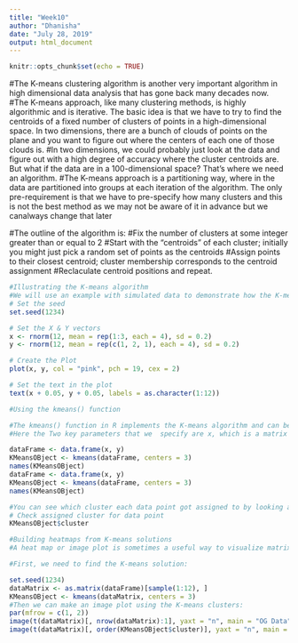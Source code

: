 ---
title: "Week10"
author: "Dhanisha"
date: "July 28, 2019"
output: html_document
---	

```{r setup, include=FALSE}
knitr::opts_chunk$set(echo = TRUE)
```


#The K-means clustering algorithm is another very important algorithm in high dimensional data analysis that has gone back many decades now.
#The K-means approach, like many clustering methods, is highly algorithmic and is iterative. The basic idea is that we have to try to find the centroids of a fixed number of clusters of points in a high-dimensional space. In two dimensions,  there are a bunch of clouds of points on the plane and you want to figure out where the centers of each one of those clouds is.
#In two dimensions, we could probably just look at the data and figure out with a high degree of accuracy where the cluster centroids are. But what if the data are in a 100-dimensional space? That’s where we need an algorithm.
#The K-means approach is a partitioning way, where in the data are partitioned into groups at each iteration of the algorithm. The only pre-requirement is that we have to  pre-specify how many clusters and this is not the best method as we may not be aware of it in advance but we canalways change that later

#The outline of the algorithm is: 
#Fix the number of clusters at some integer greater than or equal to 2
#Start with the “centroids” of each cluster; initially you might just pick a random set of points as the centroids
#Assign points to their closest centroid; cluster membership corresponds to the centroid assignment
#Reclaculate centroid positions and repeat.

```{r}
#Illustrating the K-means algorithm
#We will use an example with simulated data to demonstrate how the K-means algorithm works. Here we simulate some data from three clusters and plot the dataset below.
# Set the seed
set.seed(1234)

# Set the X & Y vectors
x <- rnorm(12, mean = rep(1:3, each = 4), sd = 0.2)
y <- rnorm(12, mean = rep(c(1, 2, 1), each = 4), sd = 0.2)

# Create the Plot
plot(x, y, col = "pink", pch = 19, cex = 2)

# Set the text in the plot
text(x + 0.05, y + 0.05, labels = as.character(1:12))

#Using the kmeans() function

#The kmeans() function in R implements the K-means algorithm and can be found in the stats package, which comes with R and is usually already loaded when we start R.
#Here the Two key parameters that we  specify are x, which is a matrix or data frame of data, and centers which is either an integer indicating the number of clusters or a matrix indicating the locations of the initial cluster centroids.Here each row is an observation and each column is a variable of that observation.

dataFrame <- data.frame(x, y)
KMeansOBject <- kmeans(dataFrame, centers = 3)
names(KMeansOBject)
dataFrame <- data.frame(x, y)
KMeansOBject <- kmeans(dataFrame, centers = 3)
names(KMeansOBject)

#You can see which cluster each data point got assigned to by looking at the cluster element of the list returned by the kmeans() function.
# Check assigned cluster for data point
KMeansOBject$cluster

#Building heatmaps from K-means solutions
#A heat map or image plot is sometimes a useful way to visualize matrix or array data. The idea is that each cell of the image is colored in a manner proportional to the value in the corresponding matrix element. It take a bit of work to get this to look right in R but the result can be very useful, especially for high-dimensional datasets that can be visualized using the simple plots we used above.

#First, we need to find the K-means solution:

set.seed(1234)
dataMatrix <- as.matrix(dataFrame)[sample(1:12), ]
KMeansOBject <- kmeans(dataMatrix, centers = 3)
#Then we can make an image plot using the K-means clusters:
par(mfrow = c(1, 2))
image(t(dataMatrix)[, nrow(dataMatrix):1], yaxt = "n", main = "OG Data")
image(t(dataMatrix)[, order(KMeansOBject$cluster)], yaxt = "n", main = "Clustered Data")

```




```{r, echo=FALSE}

```
